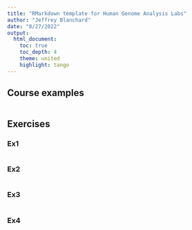 ```yaml
---
title: "RMarkdown template for Human Genome Analysis Labs"
author: "Jeffrey Blanchard"
date: "8/27/2022"
output:
  html_document:
    toc: true
    toc_depth: 4
    theme: united
    highlight: tango
---
```


## Course examples

```r

```

## Exercises

### Ex1

```r

```

### Ex2

```r

```

### Ex3

```r

```

### Ex4

```r

```

